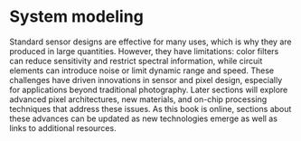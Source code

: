 # System modeling {#sensor-system-modeling}

Standard sensor designs are effective for many uses, which is why they are produced in large quantities. However, they have limitations: color filters can reduce sensitivity and restrict spectral information, while circuit elements can introduce noise or limit dynamic range and speed. These challenges have driven innovations in sensor and pixel design, especially for applications beyond traditional photography. Later sections will explore advanced pixel architectures, new materials, and on-chip processing techniques that address these issues. As this book is online, sections about these advances can be updated as new technologies emerge as well as links to additional resources.
